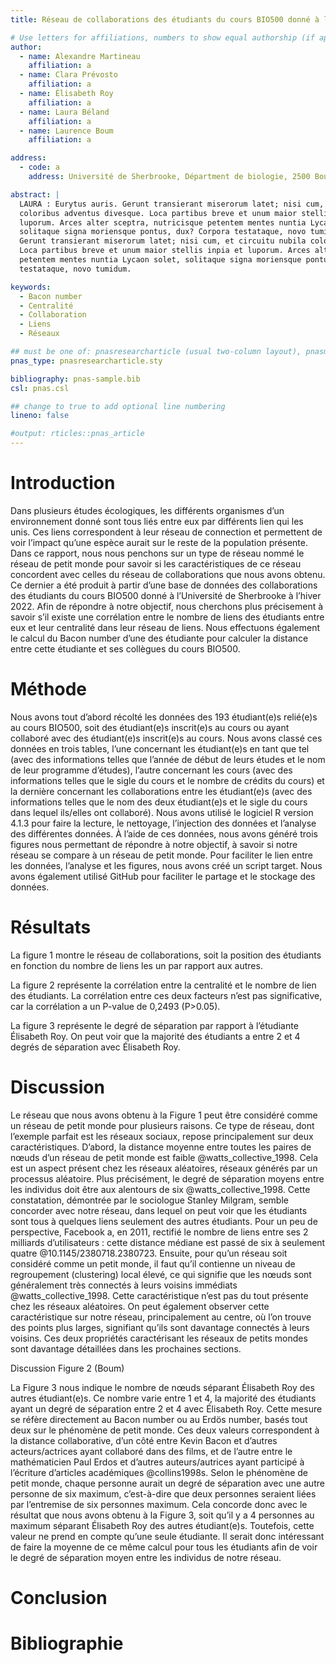 ```yaml
---
title: Réseau de collaborations des étudiants du cours BIO500 donné à l'Université de Sherbrooke à l'hiver 2022

# Use letters for affiliations, numbers to show equal authorship (if applicable) and to indicate the corresponding author
author:
  - name: Alexandre Martineau
    affiliation: a
  - name: Clara Prévosto
    affiliation: a
  - name: Élisabeth Roy
    affiliation: a
  - name: Laura Béland
    affiliation: a
  - name: Laurence Boum
    affiliation: a

address:
  - code: a
    address: Université de Sherbrooke, Départment de biologie, 2500 Boulevard de l'Université, Sherbrooke, Québec, J1K 2R1

abstract: |
  LAURA : Eurytus auris. Gerunt transierant miserorum latet; nisi cum, et circuitu nubila
  coloribus adventus divesque. Loca partibus breve et unum maior stellis inpia et
  luporum. Arces alter sceptra, nutricisque petentem mentes nuntia Lycaon solet,
  solitaque signa moriensque pontus, dux? Corpora testataque, novo tumidum. Eurytus auris.
  Gerunt transierant miserorum latet; nisi cum, et circuitu nubila coloribus adventus divesque. 
  Loca partibus breve et unum maior stellis inpia et luporum. Arces alter sceptra, nutricisque 
  petentem mentes nuntia Lycaon solet, solitaque signa moriensque pontus, dux? Corpora 
  testataque, novo tumidum.

keywords:
  - Bacon number
  - Centralité
  - Collaboration
  - Liens 
  - Réseaux

## must be one of: pnasresearcharticle (usual two-column layout), pnasmathematics (one column layout), or pnasinvited (invited submissions only)
pnas_type: pnasresearcharticle.sty

bibliography: pnas-sample.bib
csl: pnas.csl

## change to true to add optional line numbering
lineno: false

#output: rticles::pnas_article
---
```


# Introduction

Dans plusieurs études écologiques, les différents organismes d'un environnement donné sont tous liés entre eux par différents lien qui les unis. Ces liens correspondent à leur réseau de connection et permettent de voir l'impact qu'une espèce aurait sur le reste de la population présente. Dans ce rapport, nous nous penchons sur un type de réseau nommé le réseau de petit monde pour savoir si les caractéristiques de ce réseau concordent avec celles du réseau de collaborations que nous avons obtenu. Ce dernier a été produit à partir d'une base de données des collaborations des étudiants du cours BIO500 donné à l'Université de Sherbrooke à l'hiver 2022. Afin de répondre à notre objectif, nous cherchons plus précisement à savoir s'il existe une corrélation entre le nombre de liens des étudiants entre eux et leur centralité dans leur réseau de liens. Nous effectuons également le calcul du Bacon number d'une des étudiante pour calculer la distance entre cette étudiante et ses collègues du cours BIO500.  

# Méthode

Nous avons tout d'abord récolté les données des 193 étudiant(e)s relié(e)s au cours BIO500, soit des étudiant(e)s inscrit(e)s au cours ou ayant collaboré avec des étudiant(e)s inscrit(e)s au cours. Nous avons classé ces données en trois tables, l'une concernant les étudiant(e)s en tant que tel (avec des informations telles que l'année de début de leurs études et le nom de leur programme d'études), l'autre concernant les cours (avec des informations telles que le sigle du cours et le nombre de crédits du cours) et la dernière concernant les collaborations entre les étudiant(e)s (avec des informations telles que le nom des deux étudiant(e)s et le sigle du cours dans lequel ils/elles ont collaboré). Nous avons utilisé le logiciel R version 4.1.3 pour faire la lecture, le nettoyage, l'injection des données et l'analyse des différentes données. À l'aide de ces données, nous avons généré trois figures nous permettant de répondre à notre objectif, à savoir si notre réseau se compare à un réseau de petit monde. Pour faciliter le lien entre les données, l'analyse et les figures, nous avons créé un script target.  Nous avons également utilisé GitHub pour faciliter le partage et le stockage des données.

# Résultats

La figure 1 montre le réseau de collaborations, soit la position des étudiants en fonction du nombre de liens les un par rapport aux autres.

La figure 2 représente la corrélation entre la centralité et le nombre de lien des étudiants. La corrélation entre ces deux facteurs n'est pas significative, car la corrélation a un P-value de 0,2493 (P>0.05).

La figure 3 représente le degré de séparation par rapport à l'étudiante Élisabeth Roy. On peut voir que la majorité des étudiants a entre 2 et 4 degrés de séparation avec Élisabeth Roy. 

# Discussion
Le réseau que nous avons obtenu à la Figure 1 peut être considéré comme un réseau de petit monde pour plusieurs raisons. Ce type de réseau, dont l’exemple parfait est les réseaux sociaux, repose principalement sur deux caractéristiques. D’abord, la distance moyenne entre toutes les paires de nœuds d’un réseau de petit monde est faible @watts_collective_1998. Cela est un aspect présent chez les réseaux aléatoires, réseaux générés par un processus aléatoire. Plus précisément, le degré de séparation moyens entre les individus doit être aux alentours de six @watts_collective_1998. Cette constatation, démontrée par le sociologue Stanley Milgram, semble concorder avec notre réseau, dans lequel on peut voir que les étudiants sont tous à quelques liens seulement des autres étudiants. Pour un peu de perspective, Facebook a, en 2011, rectifié le nombre de liens entre ses 2 milliards d’utilisateurs : cette distance médiane est passé de six à seulement quatre @10.1145/2380718.2380723. Ensuite, pour qu’un réseau soit considéré comme un petit monde, il faut qu’il contienne un niveau de regroupement (clustering) local élevé, ce qui signifie que les nœuds sont généralement très connectés à leurs voisins immédiats @watts_collective_1998. Cette caractéristique n’est pas du tout présente chez les réseaux aléatoires. On peut également observer cette caractéristique sur notre réseau, principalement au centre, où l’on trouve des points plus larges, signifiant qu’ils sont davantage connectés à leurs voisins. Ces deux propriétés caractérisant les réseaux de petits mondes sont davantage détaillées dans les prochaines sections. 

Discussion Figure 2 (Boum)

La Figure 3 nous indique le nombre de nœuds séparant Élisabeth Roy des autres étudiant(e)s. Ce nombre varie entre 1 et 4, la majorité des étudiants ayant un degré de séparation entre 2 et 4 avec Élisabeth Roy. Cette mesure se réfère directement au Bacon number ou au Erdös number, basés tout deux sur le phénomène de petit monde. Ces deux valeurs correspondent à la distance collaborative, d’un côté entre Kevin Bacon et d’autres acteurs/actrices ayant collaboré dans des films, et de l’autre entre le mathématicien Paul Erdos et d’autres auteurs/autrices ayant participé à l’écriture d’articles académiques @collins1998s. Selon le phénomène de petit monde, chaque personne aurait un degré de séparation avec une autre personne de six maximum, c’est-à-dire que deux personnes seraient liées par l’entremise de six personnes maximum. Cela concorde donc avec le résultat que nous avons obtenu à la Figure 3, soit qu'il y a 4 personnes au maximum séparant Élisabeth Roy des autres étudiant(e)s. Toutefois, cette valeur ne prend en compte qu’une seule étudiante. Il serait donc intéressant de faire la moyenne de ce même calcul pour tous les étudiants afin de voir le degré de séparation moyen entre les individus de notre réseau. 

# Conclusion



\newpage
# Bibliographie{-}

